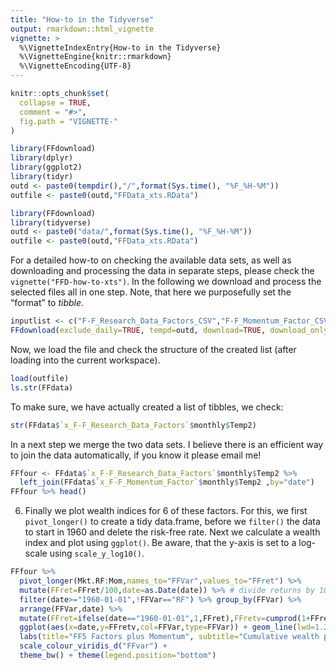 ```yaml
---
title: "How-to in the Tidyverse"
output: rmarkdown::html_vignette
vignette: >
  %\VignetteIndexEntry{How-to in the Tidyverse}
  %\VignetteEngine{knitr::rmarkdown}
  %\VignetteEncoding{UTF-8}
---
```


```r
knitr::opts_chunk$set(
  collapse = TRUE,
  comment = "#>",
  fig.path = "VIGNETTE-"
)
```

```r
library(FFdownload)
library(dplyr)
library(ggplot2)
library(tidyr)
outd <- paste0(tempdir(),"/",format(Sys.time(), "%F_%H-%M"))
outfile <- paste0(outd,"FFData_xts.RData")
```
```r
library(FFdownload)
library(tidyverse)
outd <- paste0("data/",format(Sys.time(), "%F_%H-%M"))
outfile <- paste0(outd,"FFData_xts.RData")
```

For a detailed how-to on checking the available data sets, as well as downloading and processing the data in separate steps, please check the `vignette("FFD-how-to-xts")`. In the following we download and process the selected files all in one step. Note, that here we purposefully set the "format" to _tibble_.

```r
inputlist <- c("F-F_Research_Data_Factors_CSV","F-F_Momentum_Factor_CSV")
FFdownload(exclude_daily=TRUE, tempd=outd, download=TRUE, download_only=FALSE, inputlist=inputlist, output_file = outfile, format = "tibble")
```

Now, we load the file and check the structure of the created list (after loading into the current workspace).

```r
load(outfile)
ls.str(FFdata)
```

To make sure, we have actually created a list of tibbles, we check:

```r
str(FFdata$`x_F-F_Research_Data_Factors`$monthly$Temp2)
```

In a next step we merge the two data sets. I believe there is an efficient way to join the data automatically, if you know it please email me!

```r
FFfour <- FFdata$`x_F-F_Research_Data_Factors`$monthly$Temp2 %>% 
  left_join(FFdata$`x_F-F_Momentum_Factor`$monthly$Temp2 ,by="date") 
FFfour %>% head()
```

6.  Finally we plot wealth indices for 6 of these factors. For this, we first `pivot_longer()` to create a tidy data.frame, before we `filter()` the data to start in 1960 and delete the risk-free rate. Next we calculate a wealth index and plot using `ggplot()`. Be aware, that the y-axis is set to a log-scale using `scale_y_log10()`.

```r
FFfour %>% 
  pivot_longer(Mkt.RF:Mom,names_to="FFVar",values_to="FFret") %>% 
  mutate(FFret=FFret/100,date=as.Date(date)) %>% # divide returns by 100
  filter(date>="1960-01-01",!FFVar=="RF") %>% group_by(FFVar) %>% 
  arrange(FFVar,date) %>%
  mutate(FFret=ifelse(date=="1960-01-01",1,FFret),FFretv=cumprod(1+FFret)-1) %>% 
  ggplot(aes(x=date,y=FFretv,col=FFVar,type=FFVar)) + geom_line(lwd=1.2) + scale_y_log10() +
  labs(title="FF5 Factors plus Momentum", subtitle="Cumulative wealth plots",ylab="cum. returns") + 
  scale_colour_viridis_d("FFvar") +
  theme_bw() + theme(legend.position="bottom")
```
